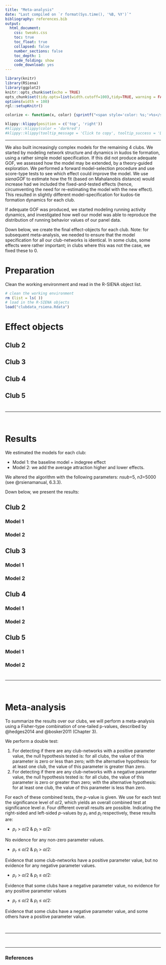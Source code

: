 ```yaml
---
title: "Meta-analysis"
date: "Last compiled on `r format(Sys.time(), '%B, %Y')`"
bibliography: references.bib
output:
  html_document:
    css: tweaks.css
    toc: true
    toc_float: true
    collapsed: false
    number_sections: false
    toc_depth: 1
    code_folding: show
    code_download: yes
---
```


```r
library(knitr)
library(RSiena)
library(ggplot2)
knitr::opts_chunk$set(echo = TRUE)
opts_chunk$set(tidy.opts=list(width.cutoff=100),tidy=TRUE, warning = FALSE, message = FALSE,comment = "#>", cache=TRUE, class.source=c("test"), class.output=c("test2"))
options(width = 100)
rgl::setupKnitr()

colorize <- function(x, color) {sprintf("<span style='color: %s;'>%s</span>", color, x) }

```

```r
klippy::klippy(position = c('top', 'right'))
#klippy::klippy(color = 'darkred')
#klippy::klippy(tooltip_message = 'Click to copy', tooltip_success = 'Done')
```


---

We also built increasingly complex models for the remaining 4 clubs. We started by modeling network structure and dynamics in kudos tie formation, using a rather simple model specification. If this did not produce adequate GOF, we assessed how the model may be extended, by a theory-guided exploration. We performed a forward model-selection procedure and use score-type tests to see which effect could improve the model. We use *sienaGOF* to estimate how the fit (based on Mahalanobis distance) would increase had we included the fixed-and-tested effects (hence, circumventing the need for re-estimating the model with the new effect). This resulted in slightly different model-specification for kudos-tie formation dynamics for each club.

If adequate GOF was produced, we started modeling running activity dynamics, and investigated how well our model was able to reproduce the distribution of running behavior values of our panel data. 

Down below, we create the final effect-objects for each club. 
Note: for subsequent meta-analysis, we needed to ensure that the model specification for all our club-networks is identical. In some clubs, some effects were rather important; in clubs where this was not the case, we fixed these to 0.


# Preparation
Clean the working environment and read in the R-SIENA object list.

```r
# clean the working environment 
rm (list = ls( ))
# load in the R-SIENA objects
load("clubdata_rsiena.Rdata")
```

# Effect objects {.tabset .tabset-fade}

## Club 2

## Club 3

## Club 4

## Club 5

# {-}

----

<br>

# Results {.tabset .tabset-fade}


We estimated the models for each club:

- Model 1: the baseline model + indegree effect
- Model 2: we add the average attraction higher and lower effects.

We altered the algorithm with the following parameters: *nsub*=5, *n3*=5000 (see @rsienamanual, 6.3.3).

Down below, we present the results:


## Club 2 {.tabset .tabset-fade}

### Model 1

### Model 2

## {-}

## Club 3 {.tabset .tabset-fade}

### Model 1

### Model 2

## {-}

## Club 4 {.tabset .tabset-fade}

### Model 1

### Model 2

## {-}

## Club 5 {.tabset .tabset-fade}

### Model 1

### Model 2

## {-}

# {-}

----

<br>

# Meta-analysis 

To summarize the results over our clubs, we will perform a meta-analysis using a Fisher-type combination of one-tailed p-values, described by @hedges2014 and @bosker2011 (Chapter 3). 

We perform a double test:

1. For detecting if there are any club-networks with a positive parameter value, the null hypothesis tested is: for all clubs, the value of this parameter is zero or less than zero; with the alternative hypothesis: for at least one club, the value of this parameter is greater than zero.
2. For detecting if there are any club-networks with a negative parameter value, the null hypothesis tested is: for all clubs, the value of this parameter is zero or greater than zero; with the alternative hypothesis: for at least one club, the value of this parameter is less than zero.

For each of these combined tests, the *p*-value is given. We use for each test the significance level of *α*/2, which yields an overall combined test at significance level *α*. Four different overall results are possible. Indicating the right-sided and left-sided *p*-values by *p<sub>r</sub>* and *p<sub>l</sub>* respectively, these results are:

- *p<sub>r</sub>* $\gt$ *α*/2 & *p<sub>l</sub>* $\gt$ *α*/2:

No evidence for any non-zero parameter values.

- *p<sub>r</sub>* $\leq$ *α*/2 & *p<sub>l</sub>* $\gt$ *α*/2:

Evidence that some club-networks have a positive parameter value, but no evidence for any negative parameter values.

- *p<sub>r</sub>* $\gt$ *α*/2 & *p<sub>l</sub>* $\leq$ *α*/2:

Evidence that some clubs have a negative parameter value, no evidence for any positive parameter values

- *p<sub>r</sub>* $\leq$ *α*/2 & *p<sub>l</sub>* $\leq$ *α*/2:

Evidence that some clubs have a negative parameter value, and some others have a positive parameter value.

<br>

----


<br>

----


### References 
